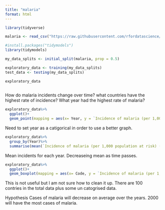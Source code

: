 ```yaml
---
title: "malaria"
format: html
---
```

```r
library(tidyverse)
```

```r
malaria <- read_csv("https://raw.githubusercontent.com/rfordatascience/tidytuesday/refs/heads/main/data/2018/2018-11-13/malaria_inc.csv")
```

```r
#install.packages("tidymodels")
library(tidymodels)

my_data_splits <- initial_split(malaria, prop = 0.5)

exploratory_data <- training(my_data_splits)
test_data <- testing(my_data_splits)
```

```r
exploratory_data
  
```

How do malaria incidents change over time?
what countries have the highest rate of incidence?
What year had the highest rate of malaria?

```r
exploratory_data%>%
  ggplot()+
  geom_point(mapping = aes(x= Year, y = `Incidence of malaria (per 1,000 population at risk) (per 1,000 population at risk)`))
```
Need to set year as a catigorical in order to use a better graph.

```r
exploratory_data%>%
  group_by(Year)%>%
  summarise(mean(`Incidence of malaria (per 1,000 population at risk) (per 1,000 population at risk)`))
```
Mean incidents for each year. Decreaseing mean as time passes.

```r
exploratory_data%>%
  ggplot()+
  geom_boxplot(mapping = aes(x= Code, y = `Incidence of malaria (per 1,000 population at risk) (per 1,000 population at risk)`))

```
This is not useful but I am not sure how to clean it up. There are 100 contries in the total data plus some un catogrised data.


Hypothesis
Cases of malaria will decrease on average over the years.
2000 will have the most cases of malaria. 

